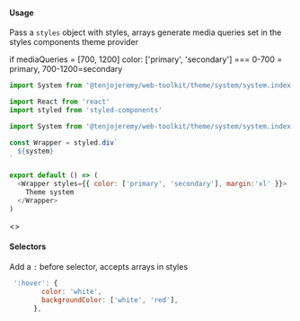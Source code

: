 
<Meta title='Theme|System' />

#### Usage

Pass a `styles` object with styles, arrays generate media queries set in the styles components theme provider

if mediaQueries = [700, 1200]  color: ['primary', 'secondary'] === 0-700 = primary, 700-1200=secondary

```js
import System from '@tenjojeremy/web-toolkit/theme/system/system.index'
 ```

```js
import React from 'react'
import styled from 'styled-components'

import System from '@tenjojeremy/web-toolkit/theme/system/system.index'

const Wrapper = styled.div`
  ${system}
`

export default () => (
  <Wrapper styles={{ color: ['primary', 'secondary'], margin:'xl' }}>
    Theme system
  </Wrapper>
)

 ```

<Preview>
<Story name='example'>
   <>
    <Example />
  </>
</Story>
</Preview>


#### Selectors

Add a `:` before selector, accepts arrays in styles 

```js 
 ':hover': {
        color: 'white',
        backgroundColor: ['white', 'red'],
      },
``` 